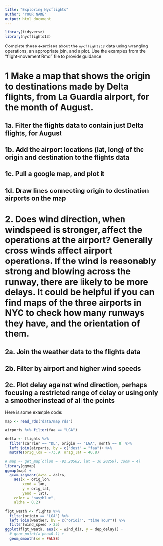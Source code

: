 ```yaml
---
title: "Exploring Nycflights"
author: "YOUR NAME"
output: html_document
---
```


```r
library(tidyverse)
library(nycflights13)
```

Complete these exercises about the `nycflights13` data using wrangling operations, an appropriate join, and a plot. Use the examples from the "flight-movement.Rmd" file to provide guidance.

# 1 Make a map that shows the origin to destinations made by Delta flights, from La Guardia airport, for the month of August.

## 1a. Filter the flights data to contain just Delta flights, for August

## 1b. Add the airport locations (lat, long) of the origin and destination to the flights data 

## 1c. Pull a google map, and plot it


## 1d. Draw lines connecting origin to destination airports on the map


# 2. Does wind direction, when windspeed is stronger, affect the operations at the airport? Generally cross winds affect airport operations. If the wind is reasonably strong and blowing across the runway, there are likely to be more delays. It could be helpful if you can find maps of the three airports in NYC to check how many runways they have, and the orientation of them.


## 2a. Join the weather data to the flights data

## 2b. Filter by airport and higher wind speeds

## 2c. Plot delay against wind direction, perhaps focusing a restricted range of delay or using only a smoother instead of all the points

Here is some example code:

```r
map <- read_rds("data/map.rds")

airports %>% filter(faa == "LGA")

delta <- flights %>%
  filter(carrier == "DL", origin == "LGA", month == 8) %>%
  left_join(airports, by = c("dest" = "faa")) %>%
  mutate(orig_lon = -73.9, orig_lat = 40.8)
```


```r
# map <- get_map(c(lon = -92.20562, lat = 36.20259), zoom = 4)
library(ggmap)
ggmap(map) +
  geom_segment(data = delta,
    aes(x = orig_lon,
        xend = lon,
        y = orig_lat,
        yend = lat),
    color = "navyblue",
    alpha = 0.2)
```


```r
flgt_weath <- flights %>%
  filter(origin == "LGA") %>%
  left_join(weather, by = c("origin", "time_hour")) %>%
  filter(wind_speed > 25)
ggplot(flgt_weath, aes(x = wind_dir, y = dep_delay)) +
  # geom_point(alpha=0.1) +
  geom_smooth(se = FALSE)
```
